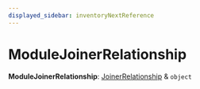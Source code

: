 ```yaml
---
displayed_sidebar: inventoryNextReference
---
```



# ModuleJoinerRelationship

 **ModuleJoinerRelationship**: [JoinerRelationship](../inventory_next.JoinerRelationship/page.mdx) & `object`
